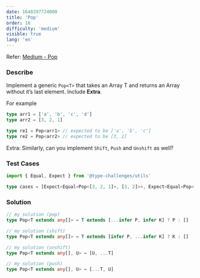 ```yaml
---
date: 1648397724000
title: 'Pop'
order: 16
difficulty: 'medium'
visible: true
lang: 'en'
---
```


Refer: [Medium - Pop](https://github.com/type-challenges/type-challenges/blob/main/questions/00016-medium-pop/README.md)

### Describe

Implement a generic `Pop<T>` that takes an Array T and returns an Array without it’s last element. Include **Extra**.

For example

```typescript
type arr1 = ['a', 'b', 'c', 'd']
type arr2 = [3, 2, 1]

type re1 = Pop<arr1> // expected to be ['a', 'b', 'c']
type re2 = Pop<arr2> // expected to be [3, 2]
```

Extra: Similarly, can you implement `Shift`, `Push` and `Unshift` as well?

### Test Cases

```typescript
import { Equal, Expect } from '@type-challenges/utils'

type cases = [Expect<Equal<Pop<[3, 2, 1]>, [3, 2]>>, Expect<Equal<Pop<['a', 'b', 'c', 'd']>, ['a', 'b', 'c']>>]
```

### Solution

```typescript
// my solution (pop)
type Pop<T extends any[]> = T extends [...infer P, infer K] ? P : []

// my solution (shift)
type Pop<T extends any[]> = T extends [infer P, ...infer K] ? K : []

// my solution (unshift)
type Pop<T extends any[], U> = [U, ...T]

// my solution (push)
type Pop<T extends any[], U> = [...T, U]
```
